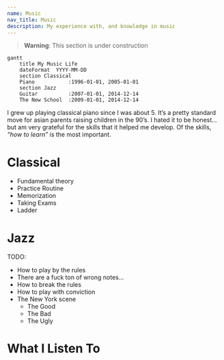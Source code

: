```yaml
---
name: Music
nav_title: Music
description: My experience with, and knowledge in music
---
```


> **Warning**: This section is under construction

```mermaid
gantt
    title My Music Life
    dateFormat  YYYY-MM-DD
    section Classical
    Piano           :1996-01-01, 2005-01-01
    section Jazz
    Guitar          :2007-01-01, 2014-12-14
    The New School  :2009-01-01, 2014-12-14
```

I grew up playing classical piano since I was about 5. It’s a pretty
standard move for asian parents raising children in the 90’s.
I hated it to be honest... but am very grateful for the skills that
it helped me develop. Of the skills, _“how to learn”_ is the most
important.

# Classical

- Fundamental theory
- Practice Routine
- Memorization
- Taking Exams
- Ladder

# Jazz

TODO:

- How to play by the rules
- There are a fuck ton of wrong notes...
- How to break the rules
- How to play with conviction
- The New York scene
  - The Good
  - The Bad
  - The Ugly

# What I Listen To
